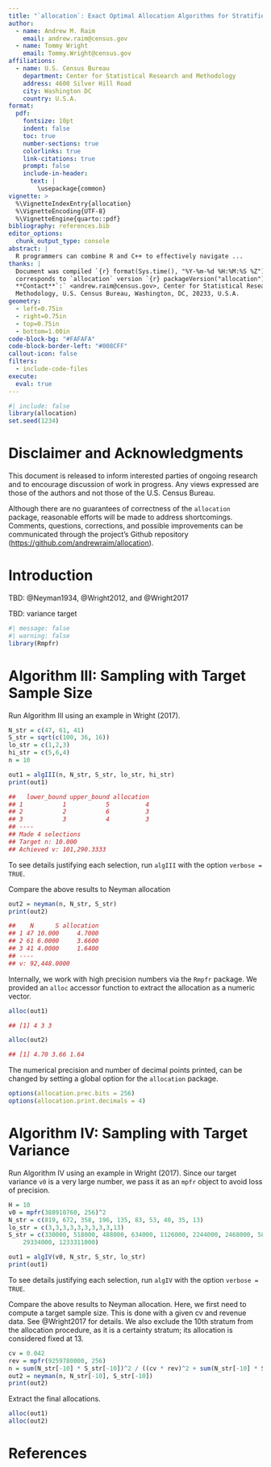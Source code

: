 ```yaml
---
title: "`allocation`: Exact Optimal Allocation Algorithms for Stratified Sampling"
author:
  - name: Andrew M. Raim
    email: andrew.raim@census.gov
  - name: Tommy Wright
    email: Tommy.Wright@census.gov
affiliations:
  - name: U.S. Census Bureau
    department: Center for Statistical Research and Methodology
    address: 4600 Silver Hill Road
    city: Washington DC
    country: U.S.A.
format:
  pdf:
    fontsize: 10pt
    indent: false
    toc: true
    number-sections: true
    colorlinks: true
    link-citations: true
    prompt: false
    include-in-header:
      text: |
        \usepackage{common}
vignette: >
  %\VignetteIndexEntry{allocation}
  %\VignetteEncoding{UTF-8}
  %\VignetteEngine{quarto::pdf}
bibliography: references.bib
editor_options: 
  chunk_output_type: console
abstract: |
  R programmers can combine R and C++ to effectively navigate ...
thanks: |
  Document was compiled `{r} format(Sys.time(), "%Y-%m-%d %H:%M:%S %Z")` and
  corresponds to `allocation` version `{r} packageVersion("allocation")`.
  **Contact**`:` <andrew.raim@census.gov>, Center for Statistical Research &
  Methodology, U.S. Census Bureau, Washington, DC, 20233, U.S.A.
geometry:
  - left=0.75in
  - right=0.75in
  - top=0.75in
  - bottom=1.00in
code-block-bg: "#FAFAFA"
code-block-border-left: "#008CFF"
callout-icon: false
filters:
  - include-code-files
execute:
  eval: true
---
```


```r
#| include: false
library(allocation)
set.seed(1234)
```


# Disclaimer and Acknowledgments {-}

This document is released to inform interested parties of ongoing research and
to encourage discussion of work in progress. Any views expressed are those of
the authors and not those of the U.S. Census Bureau.

Although there are no guarantees of correctness of the `allocation` package,
reasonable efforts will be made to address shortcomings. Comments, questions,
corrections, and possible improvements can be communicated through the
project's Github repository (<https://github.com/andrewraim/allocation>).

# Introduction {#sec-intro}

TBD: @Neyman1934, @Wright2012, and @Wright2017

TBD: variance target

```r
#| message: false
#| warning: false
library(Rmpfr)
```

# Algorithm III: Sampling with Target Sample Size

Run Algorithm III using an example in Wright (2017).

```r
N_str = c(47, 61, 41)
S_str = sqrt(c(100, 36, 16))
lo_str = c(1,2,3)
hi_str = c(5,6,4)
n = 10

out1 = algIII(n, N_str, S_str, lo_str, hi_str)
print(out1)

##   lower_bound upper_bound allocation
## 1           1           5          4
## 2           2           6          3
## 3           3           4          3
## ----
## Made 4 selections
## Target n: 10.000
## Achieved v: 101,290.3333
```

To see details justifying each selection, run `algIII` with the option
`verbose = TRUE`.

Compare the above results to Neyman allocation

```r
out2 = neyman(n, N_str, S_str)
print(out2)

##    N      S allocation
## 1 47 10.000     4.7000
## 2 61 6.0000     3.6600
## 3 41 4.0000     1.6400
## ----
## v: 92,448.0000
```

Internally, we work with high precision numbers via the `Rmpfr` package.
We provided an `alloc` accessor function to extract the allocation as a
numeric vector.

```r
alloc(out1)

## [1] 4 3 3

alloc(out2)

## [1] 4.70 3.66 1.64
```

The numerical precision and number of decimal points printed, can be
changed by setting a global option for the `allocation` package.

```r
options(allocation.prec.bits = 256)
options(allocation.print.decimals = 4)
```

# Algorithm IV: Sampling with Target Variance

Run Algorithm IV using an example in Wright (2017). Since our target
variance `v0` is a very large number, we pass it as an `mpfr` object to
avoid loss of precision.

```r
H = 10
v0 = mpfr(388910760, 256)^2
N_str = c(819, 672, 358, 196, 135, 83, 53, 40, 35, 13)
lo_str = c(3,3,3,3,3,3,3,3,3,13)
S_str = c(330000, 518000, 488000, 634000, 1126000, 2244000, 2468000, 5869000,
	29334000, 1233311000)

out1 = algIV(v0, N_str, S_str, lo_str)
print(out1)
```

To see details justifying each selection, run `algIV` with the option
`verbose = TRUE`.

Compare the above results to Neyman allocation. Here, we first need to
compute a target sample size. This is done with a given cv and revenue
data. See @Wright2017 for details. We also exclude the 10th stratum
from the allocation procedure, as it is a certainty stratum; its
allocation is considered fixed at 13.

```r
cv = 0.042
rev = mpfr(9259780000, 256)
n = sum(N_str[-10] * S_str[-10])^2 / ((cv * rev)^2 + sum(N_str[-10] * S_str[-10]^2))
out2 = neyman(n, N_str[-10], S_str[-10])
print(out2)
```

Extract the final allocations.

```r
alloc(out1)
alloc(out2)
```

# References {-}

::: {#refs}
:::
